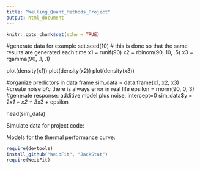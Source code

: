 ```yaml
---
title: "Welling_Quant_Methods_Project"
output: html_document
---
```


```r
knitr::opts_chunk$set(echo = TRUE)
```

#generate data for example
set.seed(10) # this is done so that the same results are generated each time
x1 = runif(90)
x2 = rbinom(90, 10, .5)
x3 = rgamma(90, .1, .1)

plot(density(x1))
plot(density(x2))
plot(density(x3))

#organize predictors in data frame
sim_data = data.frame(x1, x2, x3)
#create noise b/c there is always error in real life
epsilon = rnorm(90, 0, 3)
#generate response: additive model plus noise, intercept=0
sim_data$y = 2*x1 + x2 + 3*x3 + epsilon

head(sim_data)

Simulate data for project code:


Models for the thermal performance curve:



```r
require(devtools)
install_github("WeibFit", "JackStat")
require(WeibFit)
```

